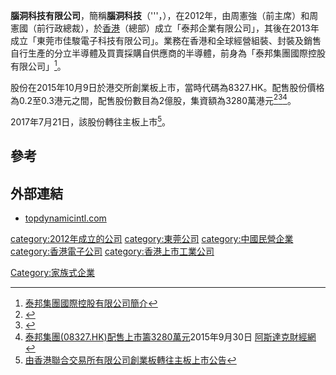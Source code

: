 '''腦洞科技有限公司'''，簡稱'''腦洞科技'''（{{lang-en|'''BRAINHOLE TECHNOLOGY LIMITED}}'''，{{hkex|2203}}），在2012年，由周憲強（前主席）和周憲國（前行政總裁），於[[香港|香港]]（總部）成立「泰邦企業有限公司」，其後在2013年成立「東莞市佳駿電子科技有限公司」。業務在香港和全球經營組裝、封裝及銷售自行生產的分立半導體及買賣採購自供應商的半導體，前身為「泰邦集團國際控股有限公司」<ref>[http://www.topdynamicintl.com/c/about_profile.php 泰邦集團國際控股有限公司簡介]</ref>。

股份在2015年10月9日於港交所創業板上市，當時代碼為8327.HK。配售股份價格為0.2至0.3港元之間，配售股份數目為2億股，集資額為3280萬港元<ref>{{Cite web |url=http://gem.ednews.hk/listedco/listconews/GEM/2015/0930/GLN20150930058_C.pdf |title=泰邦集團國際控股有限公司招股資料 |access-date=2015-10-05 |archive-url=https://web.archive.org/web/20160305134858/http://gem.ednews.hk/listedco/listconews/GEM/2015/0930/GLN20150930058_C.pdf |archive-date=2016-03-05 |dead-url=yes }}</ref><ref>{{Cite web |url=http://gem.ednews.hk/listedco/listconews/GEM/2015/0930/GLN20150930054_C.pdf |title=泰邦集團國際控股有限公司招股通告 |access-date=2015-10-05 |archive-url=https://web.archive.org/web/20160305130550/http://gem.ednews.hk/listedco/listconews/GEM/2015/0930/GLN20150930054_C.pdf |archive-date=2016-03-05 |dead-url=yes }}</ref><ref>[http://www.aastocks.com/tc/stocks/news/aafn-news/NOW.694836/3 泰邦集團(08327.HK)配售上市籌3280萬元]2015年9月30日 [[阿斯達克財經網|阿斯達克財經網]]</ref>。

2017年7月21日，該股份轉往主板上市<REF>[http://www.hkexnews.hk/listedco/listconews/sehk/2017/0630/LTN201706301169_C.pdf 由香港聯合交易所有限公司創業板轉往主板上市公告]</REF>。

==參考==
{{Reflist}}

==外部連結==
* [http://www.topdynamicintl.com topdynamicintl.com]

[[category:2012年成立的公司|category:2012年成立的公司]]
[[category:東莞公司|category:東莞公司]]
[[category:中國民營企業|category:中國民營企業]]
[[category:香港電子公司|category:香港電子公司]]
[[category:香港上市工業公司|category:香港上市工業公司]]
[[Category:家族式企業|Category:家族式企業]]